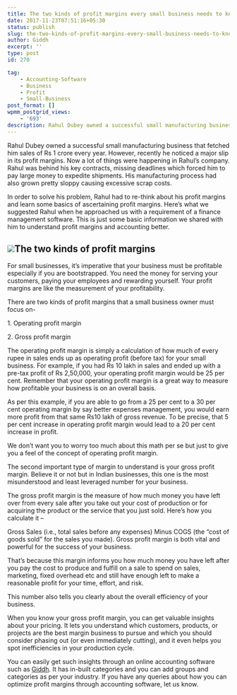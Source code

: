 ```yaml
---
title: The two kinds of profit margins every small business needs to know
date: 2017-11-23T07:51:16+05:30
status: publish
slug: the-two-kinds-of-profit-margins-every-small-business-needs-to-know
author: Giddh
excerpt: ''
type: post
id: 270

tag:
    - Accounting-Software
    - Business
    - Profit
    - Small-Business
post_format: []
wpmm_postgrid_views:
    - '693'
description: Rahul Dubey owned a successful small manufacturing business that fetched him sales of Rs 1 crore every year. However,recently he noticed a major
---
```

Rahul Dubey owned a successful small manufacturing business that fetched him sales of Rs 1 crore every year. However, recently he noticed a major slip in its profit margins. Now a lot of things were happening in Rahul’s company. Rahul was behind his key contracts, missing deadlines which forced him to pay large money to expedite shipments. His manufacturing process had also grown pretty sloppy causing excessive scrap costs.

In order to solve his problem, Rahul had to re-think about his profit margins and learn some basics of ascertaining profit margins. Here’s what we suggested Rahul when he approached us with a requirement of a finance management software. This is just some basic information we shared with him to understand profit margins and accounting better.

<img class="wp-block-image size-large" src = "https://miro.medium.com/max/2112/1*Yhj15DpRE7IDfaMerr36Ug.jpeg"/>**The two kinds of profit margins**
-----------------------------------

For small businesses, it’s imperative that your business must be profitable especially if you are bootstrapped. You need the money for serving your customers, paying your employees and rewarding yourself. Your profit margins are like the measurement of your profitability.

There are two kinds of profit margins that a small business owner must focus on-

1\. Operating profit margin

2\. Gross profit margin

The operating profit margin is simply a calculation of how much of every rupee in sales ends up as operating profit (before tax) for your small business. For example, if you had Rs 10 lakh in sales and ended up with a pre-tax profit of Rs 2,50,000, your operating profit margin would be 25 per cent. Remember that your operating profit margin is a great way to measure how profitable your business is on an overall basis.

As per this example, if you are able to go from a 25 per cent to a 30 per cent operating margin by say better expenses management, you would earn more profit from that same Rs10 lakh of gross revenue. To be precise, that 5 per cent increase in operating profit margin would lead to a 20 per cent increase in profit.

We don’t want you to worry too much about this math per se but just to give you a feel of the concept of operating profit margin.

The second important type of margin to understand is your gross profit margin. Believe it or not but in Indian businesses, this one is the most misunderstood and least leveraged number for your business.

The gross profit margin is the measure of how much money you have left over from every sale after you take out your cost of production or for acquiring the product or the service that you just sold. Here’s how you calculate it –

Gross Sales (i.e., total sales before any expenses) Minus COGS (the “cost of goods sold” for the sales you made). Gross profit margin is both vital and powerful for the success of your business.

That’s because this margin informs you how much money you have left after you pay the cost to produce and fulfill on a sale to spend on sales, marketing, fixed overhead etc and still have enough left to make a reasonable profit for your time, effort, and risk.

This number also tells you clearly about the overall efficiency of your business.

When you know your gross profit margin, you can get valuable insights about your pricing. It lets you understand which customers, products, or projects are the best margin business to pursue and which you should consider phasing out (or even immediately cutting), and it even helps you spot inefficiencies in your production cycle.

You can easily get such insights through an online accounting software such as [Giddh](https://giddh.com). It has in-built categories and you can add groups and categories as per your industry. If you have any queries about how you can optimize profit margins through accounting software, let us know.